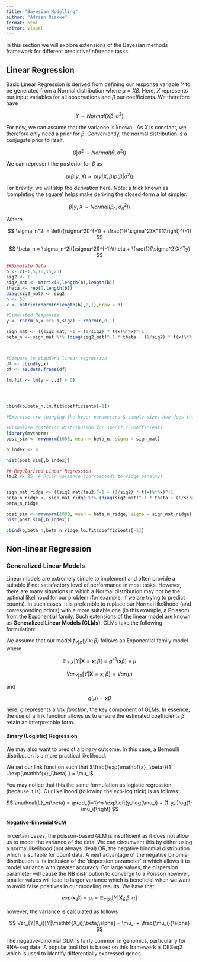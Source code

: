---
title: "Bayesian Modelling"
author: "Adrien Osakwe"
format: html
editor: visual
---

In this section we will explore extensions of the Bayesian methods framework for different predictive/inference tasks.

## Linear Regression

Basic Linear Regression is derived from defining our response variable $Y$ to be generated from a Normal distribution where $\mu = X\beta$. Here, $X$ represents our input variables for all observations and $\beta$ our coefficients. We therefore have

$$
Y \sim Normal(X\beta,\sigma^2)
$$

For now, we can assume that the variance is known . As $X$ is constant, we therefore only need a prior for $\beta$. Conveniently, the normal distribution is a conjugate prior to itself.

$$
\beta|\sigma^2 \sim Normal(\theta,\sigma^2I)
$$

We can represent the posterior for $\beta$ as

$$
p(\beta|y,X) \propto p(y|X,\beta)p(\beta|\sigma^2I)
$$

For brevity, we will skip the derivation here. Note: a trick known as 'completing the square' helps make deriving the closed-form a lot simpler.

$$
\beta|y,X \sim Normal(\beta_n,\sigma_n^2I)
$$

Where

$$
\sigma_n^2I = \left((\sigma^2I)^{-1} + \frac{1}{\sigma^2}X^TX\right)^{-1}
$$

$$
\beta_n = \sigma_n^2I((\sigma^2I)^{-1}\theta + \frac{1}{\sigma^2}X^Ty)
$$

```{r}
##Simulate Data
b <- c(-1,5,10,15,20)
sig2 <- 1
sig2_mat <- matrix(0,length(b),length(b))
theta <- rep(0,length(b))
diag(sig2_mat) <- sig2
n <- 50
x <- matrix(rnorm(n*length(b),0,1),nrow = n)

#Simulated Responses
y <- rnorm(n,x %*% b,sig2) + rnorm(n,0,1)

sign_mat <- ((sig2_mat)^-1 + (1/sig2) * t(x)%*%x)^-1
beta_n <- sign_mat %*% (diag(sig2_mat)^-1 * theta + (1/sig2) * t(x)%*% as.matrix(y))



#Compare to standard linear regression
df <- cbind(y,x)
df <- as.data.frame(df)

lm.fit <- lm(y ~ .,df + 0)




cbind(b,beta_n,lm.fit$coefficients[-1])

#Exercise try changing the hyper-parameters & sample size. How does this affect the inferred weights?

```

```{r}
#Visualize Posterior distribution for specific coefficients
library(mvtnorm)
post_sim <- rmvnorm(1000, mean = beta_n, sigma = sign_mat)

b_index <- 4

hist(post_sim[,b_index])
```

```{r}
## Regularized Linear Regression
tau2 <- 25  # Prior variance (corresponds to ridge penalty)


sign_mat_ridge <- ((sig2_mat/tau2)^-1 + (1/sig2) * t(x)%*%x)^-1
beta_n_ridge <- sign_mat_ridge %*% (diag(sig2_mat)^-1 * theta + (1/sig2) * t(x)%*% as.matrix(y))
beta_n_ridge

post_sim <- rmvnorm(1000, mean = beta_n_ridge, sigma = sign_mat_ridge)
hist(post_sim[,b_index])

cbind(b,beta_n,beta_n_ridge,lm.fit$coefficients[-1])

```

## Non-linear Regression

### Generalized Linear Models

Linear models are extremely simple to implement and often provide a suitable if not satisfactory level of performance in most tasks. However, there are many situations in which a Normal distribution may not be the optimal likelihood for our problem (for example, if we are trying to predict counts). In such cases, it is preferable to replace our Normal likelihood (and corresponding priors) with a more suitable one (in this example, a Poisson) from the Exponential family. Such extensions of the linear model are known as **Generalized Linear Models (GLMs)**. GLMs take the following formulation:

We assume that our model $f_{Y|X}(y|x;\beta)$ follows an Exponential family model where

$$
\mathbb{E}_{Y|X}[Y|\mathbf{X} = \mathbf{x};\beta] = g^{-1}(\mathbf{x}\beta) \equiv \mu
$$

$$
Var_{Y|X}[Y|\mathbf{X} = \mathbf{x};\beta] = Var(\mu)
$$

and

$$
g(\mu) = \mathbf{x}\beta
$$

here, $g$ represents a *link function*, the key component of GLMs. In essence, the use of a link function allows us to ensure the estimated coefficients $\beta$ retain an interpretable form.

#### Binary (Logistic) Regression

We may also want to predict a binary outcome. In this case, a Bernoulli distribution is a more practical likelihood.

We set our link function such that $\frac{\exp(\mathbf{x}_i\beta)}{1 +\exp(\mathbf{x}_i\beta) } = \mu_i$.

You may notice that this the same formulation as logistic regression (because it is). Our likelihood (following the exp-log trick) is as follows:

$$
\mathcal{L}_n(\beta) = \prod_{i=1}^n \exp\left(y_ilog(\mu_i) + (1-y_i)log(1-\mu_i)\right)
$$

#### Negative-Binomial GLM

In certain cases, the poisson-based GLM is insufficient as it does not allow us to model the variance of the data. We can circumvent this by either using a normal likelihood (not always ideal) OR, the negative binomial distribution which is suitable for count data. A neat advantage of the negative binomial distribution is its inclusion of the 'dispersion parameter' $\alpha$ which allows it to model variance with greater accuracy. For large values, the dispersion parameter will cause the NB distribution to converge to a Poisson however, smaller values will lead to larger variance which is beneficial when we want to avoid false positives in our modeling results. We have that

$$
exp(\mathbf{x_i}\beta) = \mu_i = \mathbb{E}_{Y|X_i}[Y|\mathbf{X_i};\beta,\alpha] 
$$

however, the variance is calculated as follows

$$
Var_{Y|X_i}[Y|\mathbf{X_i};\beta,\alpha] = \mu_i + \frac{\mu_i}{\alpha}
$$

The negative-binomial GLM is fairly common in genomics, particularly for RNA-seq data. A popular tool that is based on this framework is DESeq2 which is used to identify differentially expressed genes.

### 
